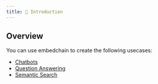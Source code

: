 ---
title: 🧱 Introduction
---

## Overview

You can use embedchain to create the following usecases:

* [Chatbots](/use-cases/chatbots)
* [Question Answering](/use-cases/question-answering)
* [Semantic Search](/use-cases/semantic-search)